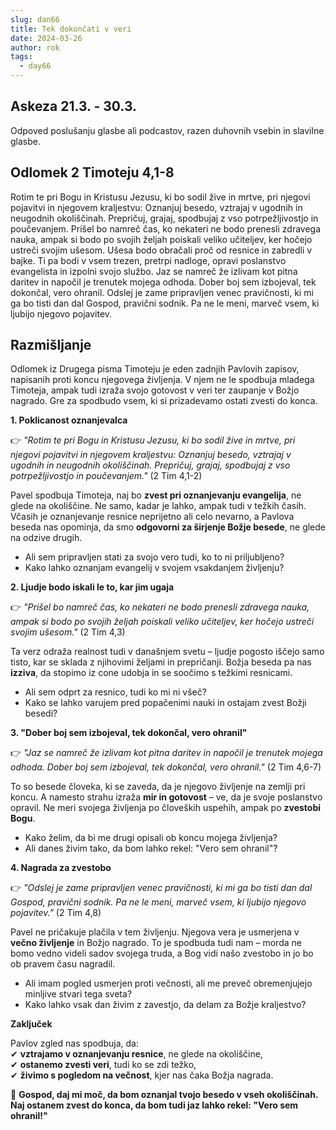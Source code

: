 ```yaml
---
slug: dan66
title: Tek dokončati v veri
date: 2024-03-26
author: rok
tags:
  - day66
---
```


## Askeza 21.3. - 30.3.

Odpoved poslušanju glasbe ali podcastov, razen duhovnih vsebin in slavilne glasbe.

## Odlomek 2 Timoteju 4,1-8

Rotim te pri Bogu in Kristusu Jezusu, ki bo sodil žive in mrtve, pri njegovi pojavitvi in njegovem kraljestvu: Oznanjuj besedo, vztrajaj v ugodnih in neugodnih okoliščinah. Prepričuj, grajaj, spodbujaj z vso potrpežljivostjo in poučevanjem. Prišel bo namreč čas, ko nekateri ne bodo prenesli zdravega nauka, ampak si bodo po svojih željah poiskali veliko učiteljev, ker hočejo ustreči svojim ušesom. Ušesa bodo obračali proč od resnice in zabredli v bajke. Ti pa bodi v vsem trezen, pretrpi nadloge, opravi poslanstvo evangelista in izpolni svojo službo.
Jaz se namreč že izlivam kot pitna daritev in napočil je trenutek mojega odhoda. Dober boj sem izbojeval, tek dokončal, vero ohranil. Odslej je zame pripravljen venec pravičnosti, ki mi ga bo tisti dan dal Gospod, pravični sodnik. Pa ne le meni, marveč vsem, ki ljubijo njegovo pojavitev.

## Razmišljanje

Odlomek iz Drugega pisma Timoteju je eden zadnjih Pavlovih zapisov, napisanih proti koncu njegovega življenja. V njem ne le spodbuja mladega Timoteja, ampak tudi izraža svojo gotovost v veri ter zaupanje v Božjo nagrado. Gre za spodbudo vsem, ki si prizadevamo ostati zvesti do konca.

**1. Poklicanost oznanjevalca**

👉 _"Rotim te pri Bogu in Kristusu Jezusu, ki bo sodil žive in mrtve, pri njegovi pojavitvi in njegovem kraljestvu: Oznanjuj besedo, vztrajaj v ugodnih in neugodnih okoliščinah. Prepričuj, grajaj, spodbujaj z vso potrpežljivostjo in poučevanjem."_ (2 Tim 4,1-2)

Pavel spodbuja Timoteja, naj bo **zvest pri oznanjevanju evangelija**, ne glede na okoliščine. Ne samo, kadar je lahko, ampak tudi v težkih časih. Včasih je oznanjevanje resnice neprijetno ali celo nevarno, a Pavlova beseda nas opominja, da smo **odgovorni za širjenje Božje besede**, ne glede na odzive drugih.

- Ali sem pripravljen stati za svojo vero tudi, ko to ni priljubljeno?
- Kako lahko oznanjam evangelij v svojem vsakdanjem življenju?

**2. Ljudje bodo iskali le to, kar jim ugaja**

👉 _"Prišel bo namreč čas, ko nekateri ne bodo prenesli zdravega nauka, ampak si bodo po svojih željah poiskali veliko učiteljev, ker hočejo ustreči svojim ušesom."_ (2 Tim 4,3)

Ta verz odraža realnost tudi v današnjem svetu – ljudje pogosto iščejo samo tisto, kar se sklada z njihovimi željami in prepričanji. Božja beseda pa nas **izziva**, da stopimo iz cone udobja in se soočimo s težkimi resnicami.

- Ali sem odprt za resnico, tudi ko mi ni všeč?
- Kako se lahko varujem pred popačenimi nauki in ostajam zvest Božji besedi?

**3. "Dober boj sem izbojeval, tek dokončal, vero ohranil"**

👉 _"Jaz se namreč že izlivam kot pitna daritev in napočil je trenutek mojega odhoda. Dober boj sem izbojeval, tek dokončal, vero ohranil."_ (2 Tim 4,6-7)

To so besede človeka, ki se zaveda, da je njegovo življenje na zemlji pri koncu. A namesto strahu izraža **mir in gotovost** – ve, da je svoje poslanstvo opravil. Ne meri svojega življenja po človeških uspehih, ampak po **zvestobi Bogu**.

- Kako želim, da bi me drugi opisali ob koncu mojega življenja?
- Ali danes živim tako, da bom lahko rekel: "Vero sem ohranil"?

**4. Nagrada za zvestobo**

👉 _"Odslej je zame pripravljen venec pravičnosti, ki mi ga bo tisti dan dal Gospod, pravični sodnik. Pa ne le meni, marveč vsem, ki ljubijo njegovo pojavitev."_ (2 Tim 4,8)

Pavel ne pričakuje plačila v tem življenju. Njegova vera je usmerjena v **večno življenje** in Božjo nagrado. To je spodbuda tudi nam – morda ne bomo vedno videli sadov svojega truda, a Bog vidi našo zvestobo in jo bo ob pravem času nagradil.

- Ali imam pogled usmerjen proti večnosti, ali me preveč obremenjujejo minljive stvari tega sveta?
- Kako lahko vsak dan živim z zavestjo, da delam za Božje kraljestvo?

**Zaključek**

Pavlov zgled nas spodbuja, da:  
✔ **vztrajamo v oznanjevanju resnice**, ne glede na okoliščine,  
✔ **ostanemo zvesti veri**, tudi ko se zdi težko,  
✔ **živimo s pogledom na večnost**, kjer nas čaka Božja nagrada.

🙏 **Gospod, daj mi moč, da bom oznanjal tvojo besedo v vseh okoliščinah. Naj ostanem zvest do konca, da bom tudi jaz lahko rekel: "Vero sem ohranil!"**
